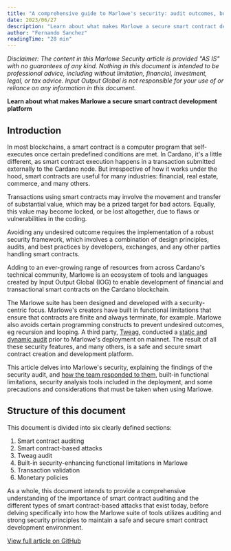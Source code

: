 ```yaml
---
title: "A comprehensive guide to Marlowe's security: audit outcomes, built-in functional restrictions, and ledger security features"
date: 2023/06/27
description: "Learn about what makes Marlowe a secure smart contract development platform"
author: "Fernando Sanchez"
readingTime: "28 min"
---
```


*Disclaimer: The content in this Marlowe Security article is provided "AS IS" with no guarantees of any kind. Nothing in this document is intended to be professional advice, including without limitation, financial, investment, legal, or tax advice. Input Output Global is not responsible for your use of or reliance on any information in this document.*

**Learn about what makes Marlowe a secure smart contract development platform**

## Introduction

In most blockchains, a smart contract is a computer program that self-executes once certain predefined conditions are met. In Cardano, it's a little different, as smart contract execution happens in a transaction submitted externally to the Cardano node. But irrespective of how it works under the hood, smart contracts are useful for many industries: financial, real estate, commerce, and many others.

Transactions using smart contracts may involve the movement and transfer of substantial value, which may be a prized target for bad actors. Equally, this value may become locked, or be lost altogether, due to flaws or vulnerabilities in the coding.

Avoiding any undesired outcome requires the implementation of a robust security framework, which involves a combination of design principles, audits, and best practices by developers, exchanges, and any other parties handling smart contracts.

Adding to an ever-growing range of resources from across Cardano's technical community, Marlowe is an ecosystem of tools and languages created by Input Output Global (IOG) to enable development of financial and transactional smart contracts on the Cardano blockchain.

The Marlowe suite has been designed and developed with a security-centric focus. Marlowe's creators have built in functional limitations that ensure that contracts are finite and always terminate, for example. Marlowe also avoids certain programming constructs to prevent undesired outcomes, eg recursion and looping. A third party, [Tweag](https://www.tweag.io/), conducted a [static and dynamic audit](https://github.com/tweag/tweag-audit-reports/blob/main/Marlowe-2023-03.pdf) prior to Marlowe's deployment on mainnet. The result of all these security features, and many others, is a safe and secure smart contract creation and development platform.

This article delves into Marlowe's security, explaining the findings of the security audit, and [how the team responded to them](https://github.com/input-output-hk/marlowe/blob/master/response-to-audit-report.md), built-in functional limitations, security analysis tools included in the deployment, and some precautions and considerations that must be taken when using Marlowe.

## Structure of this document

This document is divided into six clearly defined sections:

1. Smart contract auditing
2. Smart contract-based attacks  
3. Tweag audit
4. Built-in security-enhancing functional limitations in Marlowe
5. Transaction validation
6. Monetary policies

As a whole, this document intends to provide a comprehensive understanding of the importance of smart contract auditing and the different types of smart contract-based attacks that exist today, before delving specifically into how the Marlowe suite of tools utilizes auditing and strong security principles to maintain a safe and secure smart contract development environment.

[View full article on GitHub](https://github.com/input-output-hk/marlowe/blob/master/docs/security-audit.md)

